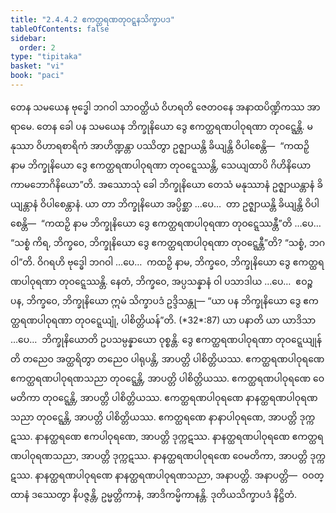 ```yaml
---
title: "2.4.4.2 ဧကတ္ထရဏတုဝဋ္ဋနသိက္ခာပဒ"
tableOfContents: false
sidebar:
  order: 2
type: "tipitaka"
basket: "vi"
book: "paci"
---
```



<DynamicBreadcrumb />

<Division number="936" book="paci" e="ch" v="2" p="379">

<Paragraph number="2892" book="paci">
တေန သမယေန ဗုဒ္ဓေါ ဘဂဝါ သာဝတ္ထိယံ ဝိဟရတိ ဇေတဝနေ အနာထပိဏ္ဍိကဿ အာရာမေ. တေန ခေါ ပန သမယေန ဘိက္ခုနိယော ဒွေ ဧကတ္ထရဏပါဝုရဏာ တုဝဋ္ဋေန္တိ. မနုဿာ ဝိဟာရစာရိကံ အာဟိဏ္ဍန္တာ ပဿိတွာ ဥဇ္ဈာယန္တိ ခိယျန္တိ ဝိပါစေန္တိ—  “ကထဉှိ နာမ ဘိက္ခုနိယော ဒွေ ဧကတ္ထရဏပါဝုရဏာ တုဝဋ္ဋေဿန္တိ, သေယျထာပိ ဂိဟိနိယော ကာမဘောဂိနိယော”တိ.
</Paragraph>

<Paragraph number="2893" book="paci">
အဿောသုံ ခေါ ဘိက္ခုနိယော တေသံ မနုဿာနံ ဥဇ္ဈာယန္တာနံ ခိယျန္တာနံ ဝိပါစေန္တာနံ. ယာ တာ ဘိက္ခုနိယော အပ္ပိစ္ဆာ …ပေ…  တာ ဥဇ္ဈာယန္တိ ခိယျန္တိ ဝိပါစေန္တိ—  “ကထဉှိ နာမ ဘိက္ခုနိယော ဒွေ ဧကတ္ထရဏပါဝုရဏာ တုဝဋ္ဋေဿန္တီ”တိ …ပေ…  “သစ္စံ ကိရ, ဘိက္ခဝေ, ဘိက္ခုနိယော ဒွေ ဧကတ္ထရဏပါဝုရဏာ တုဝဋ္ဋေန္တီ”တိ? “သစ္စံ, ဘဂဝါ”တိ. ဝိဂရဟိ ဗုဒ္ဓေါ ဘဂဝါ …ပေ…  ကထဉှိ နာမ, ဘိက္ခဝေ, ဘိက္ခုနိယော ဒွေ ဧကတ္ထရဏပါဝုရဏာ တုဝဋ္ဋေဿန္တိ. နေတံ, ဘိက္ခဝေ, အပ္ပသန္နာနံ ဝါ ပသာဒါယ …ပေ…  ဧဝဉ္စ ပန, ဘိက္ခဝေ, ဘိက္ခုနိယော ဣမံ သိက္ခာပဒံ ဥဒ္ဒိသန္တု—
</Paragraph>

</Division>
<Division number="937" book="paci" e="ch" v="2" p="380">

<Paragraph number="2894" book="paci">
<Emphasis>“ယာ ပန ဘိက္ခုနိယော ဒွေ ဧကတ္ထရဏပါဝုရဏာ တုဝဋ္ဋေယျုံ, ပါစိတ္တိယန်”</Emphasis>တိ. (*32*:<Emphasis>87</Emphasis>)
</Paragraph>

</Division>
<Division number="938" book="paci" e="ch" v="2" p="380">

<Paragraph number="2895" book="paci">
<Emphasis>ယာ ပနာ</Emphasis>တိ ယာ ယာဒိသာ …ပေ…  <Emphasis>ဘိက္ခုနိယော</Emphasis>တိ ဥပသမ္ပန္နာယော ဝုစ္စန္တိ.
</Paragraph>

<Paragraph number="2896" book="paci">
<Emphasis>ဒွေ ဧကတ္ထရဏပါဝုရဏာ တုဝဋ္ဋေယျုန်</Emphasis>တိ တညေဝ အတ္ထရိတွာ တညေဝ ပါရုပန္တိ, အာပတ္တိ ပါစိတ္တိယဿ.
</Paragraph>

</Division>
<Division number="939" book="paci" e="ch" v="2" p="380">

<Paragraph number="2897" book="paci">
ဧကတ္ထရဏပါဝုရဏေ ဧကတ္ထရဏပါဝုရဏသညာ တုဝဋ္ဋေန္တိ, အာပတ္တိ ပါစိတ္တိယဿ. ဧကတ္ထရဏပါဝုရဏေ ဝေမတိကာ တုဝဋ္ဋေန္တိ, အာပတ္တိ ပါစိတ္တိယဿ. ဧကတ္ထရဏပါဝုရဏေ နာနတ္ထရဏပါဝုရဏသညာ တုဝဋ္ဋေန္တိ, အာပတ္တိ ပါစိတ္တိယဿ.
</Paragraph>

<Paragraph number="2898" book="paci">
ဧကတ္ထရဏေ နာနာပါဝုရဏေ, အာပတ္တိ ဒုက္ကဋဿ. နာနတ္ထရဏေ ဧကပါဝုရဏေ, အာပတ္တိ ဒုက္ကဋဿ. နာနတ္ထရဏပါဝုရဏေ ဧကတ္ထရဏပါဝုရဏသညာ, အာပတ္တိ ဒုက္ကဋဿ. နာနတ္ထရဏပါဝုရဏေ ဝေမတိကာ, အာပတ္တိ ဒုက္ကဋဿ. နာနတ္ထရဏပါဝုရဏေ နာနတ္ထရဏပါဝုရဏသညာ, အနာပတ္တိ.
</Paragraph>

</Division>
<Division number="940" book="paci" e="ch" v="2" p="380">

<Paragraph number="2899" book="paci">
အနာပတ္တိ—  ဝဝတ္ထာနံ ဒဿေတွာ နိပဇ္ဇန္တိ, ဥမ္မတ္တိကာနံ, အာဒိကမ္မိကာနန္တိ.

</Paragraph>
</Division>

<Paragraph number="2900" type="center" book="paci">
ဒုတိယသိက္ခာပဒံ နိဋ္ဌိတံ.
</Paragraph>